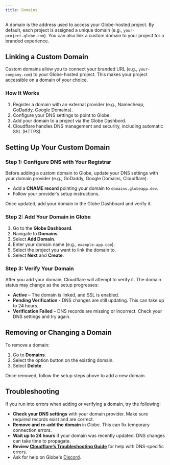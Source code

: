 ```yaml
---
title: Domains
---
```


A domain is the address used to access your Globe-hosted project. By default, each project is assigned a unique domain (e.g., `your-project.globe.com`). You can also link a custom domain to your project for a branded experience.

## Linking a Custom Domain

Custom domains allow you to connect your branded URL (e.g., `your-company.com`) to your Globe-hosted project. This makes your project accessible on a domain of your choice.

### How It Works

1. Register a domain with an external provider (e.g., Namecheap, GoDaddy, Google Domains).
2. Configure your DNS settings to point to Globe.
3. Add your domain to a project via the Globe Dashbord.
4. Cloudflare handles DNS management and security, including automatic SSL (HTTPS).

## Setting Up Your Custom Domain

### Step 1: Configure DNS with Your Registrar

Before adding a custom domain to Globe, update your DNS settings with your domain provider (e.g., GoDaddy, Google Domains, Cloudflare).

- Add a **CNAME record** pointing your domain to `domains.globeapp.dev`.
- Follow your provider’s setup instructions.

Once updated, add your domain in the Globe Dashboard and verify it.

### Step 2: Add Your Domain in Globe

1. Go to the **Globe Dashboard**.
2. Navigate to **Domains**.
3. Select **Add Domain**.
4. Enter your domain name (e.g., `example-app.com`).
5. Select the project you want to link the domain to.
6. Select **Next** and **Create**.

### Step 3: Verify Your Domain

After you add your domain, Cloudflare will attempt to verify it. The domain status may change as the setup progresses:

- **Active** – The domain is linked, and SSL is enabled.
- **Pending Verification** - DNS changes are still updating. This can take up to 24 hours.
- **Verification Failed** – DNS records are missing or incorrect. Check your DNS settings and try again.

## Removing or Changing a Domain

To remove a domain:

1. Go to **Domains**.
2. Select the option button on the existing domain.
3. Select **Delete**.

Once removed, follow the setup steps above to add a new domain.

## Troubleshooting

If you run into errors when adding or verifying a domain, try the following:

- **Check your DNS settings** with your domain provider. Make sure required records exist and are correct.
- **Remove and re-add the domain** in Globe. This can fix temporary connection errors.
- **Wait up to 24 hours** if your domain was recently updated. DNS changes can take time to propagate.
- **Review [Cloudflare’s Troubleshooting Guide](https://developers.cloudflare.com/dns/troubleshooting/)** for help with DNS-specific errors.
- Ask for help on Globe's [Discord](https://discord.gg/UCcCYjDaTy).
